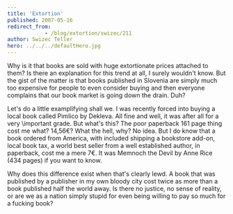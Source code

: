 ```yaml
---
title: 'Extortion'
published: 2007-05-16
redirect_from: 
            - /blog/extortion/swizec/211
author: Swizec Teller
hero: ../../../defaultHero.jpg
---
```

Why is it that books are sold with huge extortionate prices attached to them? Is there an explanation for this trend at all, I surely wouldn't know. But the gist of the matter is that books published in Slovenia are simply much too expensive for people to even consider buying and then everyone complains that our book market is going down the drain. Duh?

Let's do a little examplifying shall we. I was recently forced into buying a local book called Pimlico by Dekleva. All fine and well, it was after all for a very \\important grade. But what's this? The poor paperback 161 page thing cost me what? 14,56€? What the hell, why? No idea. But I do know that a book ordered from America, with included shipping a bookstore add-on, local book tax, a world best seller from a well established author, in paperback, cost me a mere 7€. It was Memnoch the Devil by Anne Rice (434 pages) if you want to know.

Why does this difference exist when that's clearly lewd. A book that was published by a publisher in my own bloody city cost twice as more than a book published half the world away. Is there no justice, no sense of reality, or are we as a nation simply stupid for even being willing to pay so much for a fucking book?